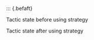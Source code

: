 ::: {.befaft}

<p class="hdr">Tactic state before using strategy</p>

<p class="hdr">Tactic state after using strategy</p>
